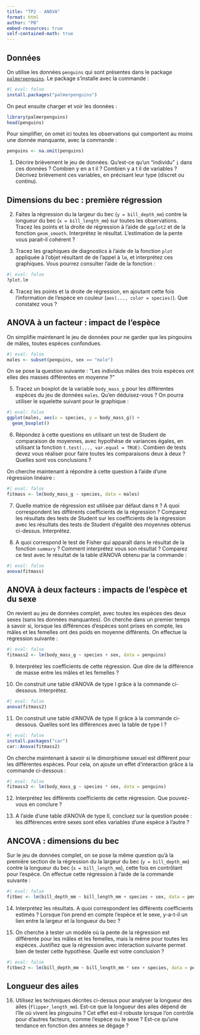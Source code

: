 ```yaml
---
title: "TP2 - ANOVA"
format: html
author: "PB"
embed-resources: true
self-contained-math: true
---
```


## Données

On utilise les données `penguins` qui sont présentes dans le package
[`palmerpenguins`](https://allisonhorst.github.io/palmerpenguins/).
Le package s'installe avec la commande :
```r
#| eval: false
install.packages("palmerpenguins")
```

On peut ensuite charger et voir les données : 

```r
library(palmerpenguins)
head(penguins)
```

Pour simplifier, on omet ici toutes les observations qui comportent au moins
une donnée manquante, avec la commande :


```r
penguins <- na.omit(penguins)
```


1. Décrire brièvement le jeu de données.
Qu'est-ce qu'un "individu" `i` dans ces données ?
Combien y en a t il ?
Combien y a t il de variables ?
Décrivez brièvement ces variables, en précisant leur type (discret ou continu).

## Dimensions du bec : première régression

2. Faites la régression du la largeur du bec (`y = bill_depth_mm`) contre la 
longueur du bec (`x = bill_length_mm`) sur toutes les observations.
Tracez les points et la droite de régression à l'aide de `ggplot2` et de la 
fonction `geom_smooth`.
Interprétez le résultat. L'estimation de la pente vous parait-il cohérent ? 

3. Tracez les graphiques de diagnostics à l'aide de la fonction `plot`
appliquée à l'objet résultant de de l'appel à `lm`, et
interprétez ces graphiques. Vous pourrez consulter l'aide de la fonction :
```r
#| eval: false
?plot.lm
```

4. Tracez les points et la droite de régression, en ajoutant cette fois 
l'information de l'espèce en couleur (`aes(..., color = species)`).
Que constatez vous ?

## ANOVA à un facteur : impact de l'espèce

On simplifie maintenant le jeu de données pour ne garder que les pingouins de 
mâles, toutes espèces confondues. 
```r
#| eval: false
males <- subset(penguins, sex == "male")
```

On se pose la question suivante :
"Les individus mâles des trois espèces ont elles des masses différentes en moyenne ?"

5. Tracez un boxplot de la variable `body_mass_g` pour les différentes espèces
du jeu de données `males`. Qu'en déduisez-vous ?
On pourra utiliser le squelette suivant pour le graphique :
```r
#| eval: false
ggplot(males, aes(x = species, y = body_mass_g)) +
  geom_boxplot()
```

6. Répondez à cette questions en utilisant un test de Student de comparaison
de moyennes, avec hypothèse de variances égales, en utilisant
la fonction `t.test(..., var.equal = TRUE)`.
Combien de tests devez vous réaliser pour faire toutes les comparaisons deux à deux ?
Quelles sont vos conclusions ?

On cherche maintenant à répondre à cette question à l'aide d'une régression 
linéaire :
```r
#| eval: false
fitmass <- lm(body_mass_g ~ species, data = males)
```

7. Quelle matrice de régression est utilisée par défaut dans `R` ?
A quoi correspondent les différents coefficients de la régression ?
Comparez les résultats des tests de Student sur les coefficients de la régression
avec les résultats des tests de Student d'égalité des moyennes obtenus ci-dessus.
Interprétez.

8. A quoi correspond le test de Fisher qui apparaît dans le résultat de la fonction
`summary` ? Comment interprétez vous son résultat ?
Comparez ce test avec le résultat de la table d'ANOVA obtenu par la commande :
```r
#| eval: false
anova(fitmass)
```

## ANOVA à deux facteurs : impacts de l'espèce et du sexe

On revient au jeu de données complet, avec toutes les espèces des deux sexes
(sans les données manquantes).
On cherche dans un premier temps à savoir si, lorsque les différences d'espèces
sont prises en compte, les mâles et les femelles ont des poids en moyenne différents.
On effectue la régression suivante :

```r
#| eval: false
fitmass2 <- lm(body_mass_g ~ species + sex, data = penguins)
```

9. Interprétez les coefficients de cette régression.
Que dire de la différence de masse entre les mâles et les femelles ?

10. On construit une table d'ANOVA de type I grâce à la commande ci-dessous.
Interprétez.
```r
#| eval: false
anova(fitmass2)
```

11. On construit une table d'ANOVA de type II grâce à la commande ci-dessous.
Quelles sont les différences avec la table de type I ?
```r
#| eval: false
install.packages("car")
car::Anova(fitmass2)
```

On cherche maintenant à savoir si le dimorphisme sexuel est différent pour 
les différentes espèces. Pour cela, on ajoute un effet d'interaction grâce
à la commande ci-dessous :

```r
#| eval: false
fitmass3 <- lm(body_mass_g ~ species * sex, data = penguins)
```

12. Interprétez les différents coefficients de cette régression.
Que pouvez-vous en conclure ?

13. A l'aide d'une table d'ANOVA de type II, concluez sur la question posée :
les différences entre sexes sont elles variables d'une espèce à l'autre ?

## ANCOVA : dimensions du bec

Sur le jeu de données complet, on se pose la même question
qu'à la première section de la régression du la largeur du bec (`y = bill_depth_mm`) contre la 
longueur du bec (`x = bill_length_mm`), cette fois en contrôlant pour 
l'espèce.
On effectue cette régression à l'aide de la commande suivante :
```r
#| eval: false
fitbec <- lm(bill_depth_mm ~ bill_length_mm + species + sex, data = penguins)
```

14. Interprétez les résultats.
A quoi correspondent les différents coefficients estimés ?
Lorsque l'on prend en compte l'espèce et le sexe, 
y-a-t-il un lien entre la largeur et la longueur du bec ?

15. On cherche à tester un modèle où la pente de la régression est différente
pour les mâles et les femelles, mais la même pour toutes les espèces.
Justifiez que la régression avec interaction suivante permet bien de tester cette
hypothèse.
Quelle est votre conclusion ?
```r
#| eval: false
fitbec2 <- lm(bill_depth_mm ~ bill_length_mm * sex + species, data = penguins)
```

## Longueur des ailes

16. Utilisez les techniques décrites ci-dessus pour analyser la longueur des 
ailes (`flipper_length_mm`).
Est-ce que la longueur des ailes dépend de l'île où vivent les pingouins ?
Cet effet est-il robuste lorsque l'on contrôle pour d'autres facteurs,
comme l'espèce ou le sexe ?
Est-ce qu'une tendance en fonction des années se dégage ?


